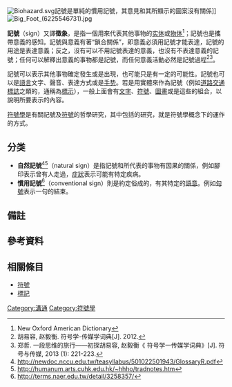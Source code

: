 [[File:Biohazard.svg|thumb]]記號是單純的慣用記號，其意見和其所顯示的圖案沒有關係]]
[[File:Big_Foot_(6225546731).jpg|thumb]]

'''記號'''{{notetag|本文按學者[[李幼蒸|李幼蒸]]著作，將 sign 譯為“記號”，symbol 譯為“符號”，以期符合其他條目（如[[符號學|符號學]]、[[規約符號|規約符號]]）之論述；事實上，許多學者如[[趙毅衡|趙毅衡]]，將 sign 譯為“符號”，symbol 譯為“象征”。学者何秀煌认为：记号比符号义广，它可分为自然记号和人工记号，前者适用于表达自然界的信息，如DNA代表遗传信息；后者指人类创造的符号系统，如文字、图象等，人工记号也就是符号。}}（sign）又譯'''徵象'''，是指一個用來代表其他事物的[[实体|实体]]或[[物体|物体]]<ref>New Oxford American Dictionary</ref>；記號也是攜帶意義的感知。記號與意義有著“鎖合關係”，即意義必須用記號才能表達，記號的用途是表達意義；反之，沒有可以不用記號表達的意義，也沒有不表達意義的記號；任何可以解釋出意義的事物都是記號，而任何意義活動必然是記號過程<ref>胡易容, 赵毅衡. 符号学-传媒学词典[J]. 2012.</ref><ref>郑哲. 一段思维的旅行——初探胡易容, 赵毅衡《 符号学一传媒学词典》[J]. 符号与传媒, 2013 (1): 221-223.</ref>。

記號可以表示其他事物確定發生或是出現，也可能只是有一定的可能性。記號也可以是[[語言|語言]]文字、聲音、表達方式或是[[手势|手势]]。若是用實體來作為記號（例如[[道路交通標誌|道路交通標誌]]之類的，通稱為[[標示|標示]]），一般上面會有[[文字|文字]]、[[符號|符號]]、[[圖畫|圖畫]]或是這些的組合，以說明所要表示的內容。

[[符號學|符號學]]是有關記號及[[符號|符號]]的哲學研究，其中包括{{le|指號過程|semiosis}}的研究，就是符號學概念下的{{le|符號 (符號學)|sign (semiotics)|符號}}運作的方式。

==分类==
* '''自然記號'''<ref>http://newdoc.nccu.edu.tw/teasyllabus/501022501943/GlossaryR.pdf</ref><ref>http://humanum.arts.cuhk.edu.hk/~hhho/tradnotes.htm</ref>（natural sign）是指記號和所代表的事物有因果的關係，例如腳印表示曾有人走過，[[症狀|症狀]]表示可能有特定疾病。
* '''慣用記號'''<ref>http://terms.naer.edu.tw/detail/3258357/</ref>（conventional sign）則是約定俗成的，有其特定的[[語意|語意]]。例如[[句號|句號]]表示一句的結束。

==備註==
{{notefoot}}

==參考資料==
{{reflist}}

==相關條目==
*[[符號|符號]]
*[[標記|標記]]
{{語言學小作品}}
{{语言哲学}}
[[Category:溝通|Category:溝通]]
[[Category:符號學|Category:符號學]]